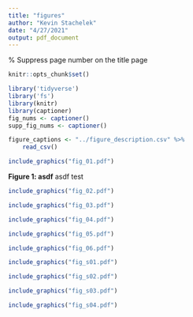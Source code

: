 ```yaml
---
title: "figures"
author: "Kevin Stachelek"
date: "4/27/2021"
output: pdf_document
---
```


\pagenumbering{gobble} % Suppress page number on the title page

```r
knitr::opts_chunk$set()

```

```r
library('tidyverse')
library('fs')
library(knitr)
library(captioner)
fig_nums <- captioner()
supp_fig_nums <- captioner()
```

```r
figure_captions <- "../figure_description.csv" %>% 
    read_csv()
```

```r
include_graphics("fig_01.pdf")

```
__Figure 1: asdf__ asdf test
\newpage

```r
include_graphics("fig_02.pdf")

```

```r
include_graphics("fig_03.pdf")

```

```r
include_graphics("fig_04.pdf")

```

```r
include_graphics("fig_05.pdf")

```

```r
include_graphics("fig_06.pdf")

```

```r
include_graphics("fig_s01.pdf")

```

```r
include_graphics("fig_s02.pdf")

```

```r
include_graphics("fig_s03.pdf")

```

```r
include_graphics("fig_s04.pdf")

```

